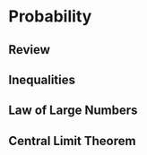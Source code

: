 \newpage

\newcommand{\vectorproj}[2][]{\mathrm{proj}_{\vect{#1}}\vect{#2}}
\newcommand{\vectorcomp}[2][]{\mathrm{comp}_{\vect{#1}}\vect{#2}}
\newcommand{\vect}{\mathbf}
\newcommand{\R}{\mathbb{R}}

# Probability 

## Review

## Inequalities

## Law of Large Numbers

## Central Limit Theorem

